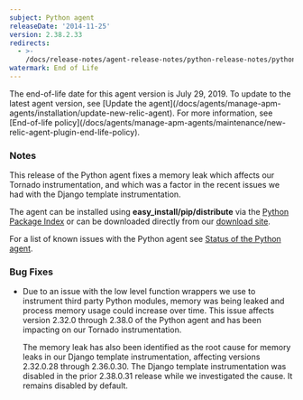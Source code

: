 ```yaml
---
subject: Python agent
releaseDate: '2014-11-25'
version: 2.38.2.33
redirects:
  - >-
    /docs/release-notes/agent-release-notes/python-release-notes/python-agent-238233-0
watermark: End of Life
---
```


<Callout variant="important">
  The end-of-life date for this agent version is July 29, 2019. To update to the latest agent version, see [Update the agent](/docs/agents/manage-apm-agents/installation/update-new-relic-agent). For more information, see [End-of-life policy](/docs/agents/manage-apm-agents/maintenance/new-relic-agent-plugin-end-life-policy).
</Callout>

### Notes

This release of the Python agent fixes a memory leak which affects our Tornado instrumentation, and which was a factor in the recent issues we had with the Django template instrumentation.

The agent can be installed using **easy_install/pip/distribute** via the [Python Package Index](https://pypi.python.org/pypi/newrelic) or can be downloaded directly from our [download site](http://download.newrelic.com/python_agent/release/).

For a list of known issues with the Python agent see [Status of the Python agent](/docs/python/status-of-python-agent).

### Bug Fixes

* Due to an issue with the low level function wrappers we use to instrument third party Python modules, memory was being leaked and process memory usage could increase over time. This issue affects version 2.32.0 through 2.38.0 of the Python agent and has been impacting on our Tornado instrumentation.

  The memory leak has also been identified as the root cause for memory leaks in our Django template instrumentation, affecting versions 2.32.0.28 through 2.36.0.30. The Django template instrumentation was disabled in the prior 2.38.0.31 release while we investigated the cause. It remains disabled by default.

